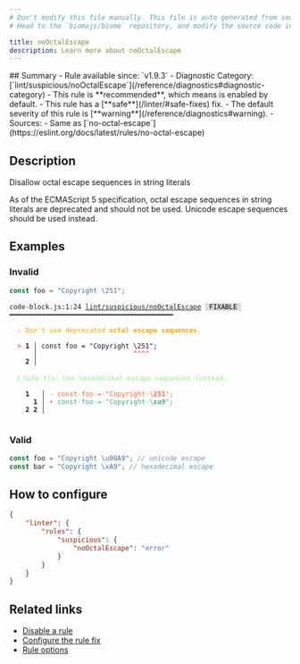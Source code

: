 ```yaml
---
# Don't modify this file manually. This file is auto generated from source, and you will lose your changes next time the website is built.
# Head to the `biomejs/biome` repository, and modify the source code in there.

title: noOctalEscape
description: Learn more about noOctalEscape
---
```


<Tabs>
<TabItem label="JavaScript (and super languages)" icon="seti:javascript">
## Summary
- Rule available since: `v1.9.3`
- Diagnostic Category: [`lint/suspicious/noOctalEscape`](/reference/diagnostics#diagnostic-category)
- This rule is **recommended**, which means is enabled by default.
- This rule has a [**safe**](/linter/#safe-fixes) fix.
- The default severity of this rule is [**warning**](/reference/diagnostics#warning).
- Sources: 
  - Same as [`no-octal-escape`](https://eslint.org/docs/latest/rules/no-octal-escape)

## Description
Disallow octal escape sequences in string literals

As of the ECMAScript 5 specification, octal escape sequences in string literals are deprecated and should not be used.
Unicode escape sequences should be used instead.

## Examples

### Invalid

```js
const foo = "Copyright \251";
```

<pre class="language-text"><code class="language-text">code-block.js:1:24 <a href="https://biomejs.dev/linter/rules/no-octal-escape">lint/suspicious/noOctalEscape</a> <span style="color: #000; background-color: #ddd;"> FIXABLE </span> ━━━━━━━━━━━━━━━━━━━━━━━━━━━━━━━━━━━━━━━━━<br /><br />  <strong><span style="color: Orange;">⚠</span></strong> <span style="color: Orange;">Don't use deprecated </span><span style="color: Orange;"><strong>octal escape sequences</strong></span><span style="color: Orange;">.</span><br />  <br />  <strong><span style="color: Tomato;">&gt;</span></strong> <strong>1 │ </strong>const foo = &quot;Copyright &#92;251&quot;;<br />   <strong>   │ </strong>                       <strong><span style="color: Tomato;">^</span></strong><strong><span style="color: Tomato;">^</span></strong><strong><span style="color: Tomato;">^</span></strong><strong><span style="color: Tomato;">^</span></strong><br />    <strong>2 │ </strong><br />  <br />  <strong><span style="color: lightgreen;">ℹ</span></strong> <span style="color: lightgreen;">Safe fix</span><span style="color: lightgreen;">: </span><span style="color: lightgreen;">Use hexadecimal escape sequences instead.</span><br />  <br />    <strong>1</strong>  <strong> │ </strong><span style="color: Tomato;">-</span> <span style="color: Tomato;">c</span><span style="color: Tomato;">o</span><span style="color: Tomato;">n</span><span style="color: Tomato;">s</span><span style="color: Tomato;">t</span><span style="color: Tomato;"><span style="opacity: 0.8;">·</span></span><span style="color: Tomato;">f</span><span style="color: Tomato;">o</span><span style="color: Tomato;">o</span><span style="color: Tomato;"><span style="opacity: 0.8;">·</span></span><span style="color: Tomato;">=</span><span style="color: Tomato;"><span style="opacity: 0.8;">·</span></span><span style="color: Tomato;">&quot;</span><span style="color: Tomato;">C</span><span style="color: Tomato;">o</span><span style="color: Tomato;">p</span><span style="color: Tomato;">y</span><span style="color: Tomato;">r</span><span style="color: Tomato;">i</span><span style="color: Tomato;">g</span><span style="color: Tomato;">h</span><span style="color: Tomato;">t</span><span style="color: Tomato;"><span style="opacity: 0.8;">·</span></span><span style="color: Tomato;">&#92;</span><span style="color: Tomato;"><strong>2</strong></span><span style="color: Tomato;"><strong>5</strong></span><span style="color: Tomato;"><strong>1</strong></span><span style="color: Tomato;">&quot;</span><span style="color: Tomato;">;</span><br />      <strong>1</strong><strong> │ </strong><span style="color: MediumSeaGreen;">+</span> <span style="color: MediumSeaGreen;">c</span><span style="color: MediumSeaGreen;">o</span><span style="color: MediumSeaGreen;">n</span><span style="color: MediumSeaGreen;">s</span><span style="color: MediumSeaGreen;">t</span><span style="color: MediumSeaGreen;"><span style="opacity: 0.8;">·</span></span><span style="color: MediumSeaGreen;">f</span><span style="color: MediumSeaGreen;">o</span><span style="color: MediumSeaGreen;">o</span><span style="color: MediumSeaGreen;"><span style="opacity: 0.8;">·</span></span><span style="color: MediumSeaGreen;">=</span><span style="color: MediumSeaGreen;"><span style="opacity: 0.8;">·</span></span><span style="color: MediumSeaGreen;">&quot;</span><span style="color: MediumSeaGreen;">C</span><span style="color: MediumSeaGreen;">o</span><span style="color: MediumSeaGreen;">p</span><span style="color: MediumSeaGreen;">y</span><span style="color: MediumSeaGreen;">r</span><span style="color: MediumSeaGreen;">i</span><span style="color: MediumSeaGreen;">g</span><span style="color: MediumSeaGreen;">h</span><span style="color: MediumSeaGreen;">t</span><span style="color: MediumSeaGreen;"><span style="opacity: 0.8;">·</span></span><span style="color: MediumSeaGreen;">&#92;</span><span style="color: MediumSeaGreen;"><strong>x</strong></span><span style="color: MediumSeaGreen;"><strong>a</strong></span><span style="color: MediumSeaGreen;"><strong>9</strong></span><span style="color: MediumSeaGreen;">&quot;</span><span style="color: MediumSeaGreen;">;</span><br />    <strong>2</strong> <strong>2</strong><strong> │ </strong>  <br />  <br /></code></pre>

### Valid

```js
const foo = "Copyright \u00A9"; // unicode escape
const bar = "Copyright \xA9"; // hexadecimal escape
```

## How to configure
```json title="biome.json"
{
	"linter": {
		"rules": {
			"suspicious": {
				"noOctalEscape": "error"
			}
		}
	}
}

```
## Related links

- [Disable a rule](/linter/#disable-a-rule)
- [Configure the rule fix](/linter#configure-the-rule-fix)
- [Rule options](/linter/#rule-options)

</TabItem>
</Tabs>

